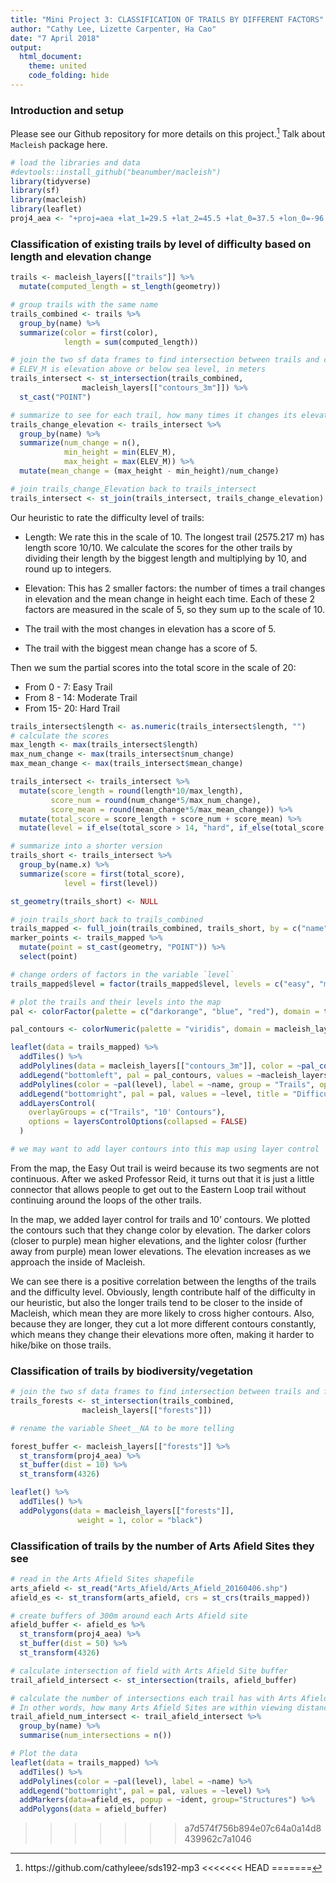```yaml
---
title: "Mini Project 3: CLASSIFICATION OF TRAILS BY DIFFERENT FACTORS"
author: "Cathy Lee, Lizette Carpenter, Ha Cao"
date: "7 April 2018"
output: 
  html_document:
    theme: united
    code_folding: hide
---
```


### Introduction and setup

Please see our Github repository for more details on this project.[^github]
Talk about `Macleish` package here.
```r
# load the libraries and data
#devtools::install_github("beanumber/macleish")
library(tidyverse)
library(sf)
library(macleish)
library(leaflet)
proj4_aea <- "+proj=aea +lat_1=29.5 +lat_2=45.5 +lat_0=37.5 +lon_0=-96 +x_0=0 +y_0=0 +ellps=GRS80 +datum=NAD83 +units=m +no_defs"
```

### Classification of existing trails by level of difficulty based on length and elevation change
```r
trails <- macleish_layers[["trails"]] %>%
  mutate(computed_length = st_length(geometry))

# group trails with the same name
trails_combined <- trails %>%
  group_by(name) %>%
  summarize(color = first(color),
            length = sum(computed_length))

# join the two sf data frames to find intersection between trails and contours
# ELEV_M is elevation above or below sea level, in meters
trails_intersect <- st_intersection(trails_combined,
                macleish_layers[["contours_3m"]]) %>%
  st_cast("POINT") 

# summarize to see for each trail, how many times it changes its elevation, what is the highest/lowest contour, and what is the mean change in height
trails_change_elevation <- trails_intersect %>%
  group_by(name) %>%
  summarize(num_change = n(),
            min_height = min(ELEV_M),
            max_height = max(ELEV_M)) %>%
  mutate(mean_change = (max_height - min_height)/num_change)

# join trails_change_Elevation back to trails_intersect
trails_intersect <- st_join(trails_intersect, trails_change_elevation)
```

Our heuristic to rate the difficulty level of trails:

* Length: We rate this in the scale of 10. The longest trail (2575.217 m) has length score 10/10. We calculate the scores for the other trails by dividing their length by the biggest length and multiplying by 10, and round up to integers. 

* Elevation: This has 2 smaller factors: the number of times a trail changes in elevation and the mean change in height each time. Each of these 2 factors are measured in the scale of 5, so they sum up to the scale of 10. 

- The trail with the most changes in elevation has a score of 5.

- The trail with the biggest mean change has a score of 5. 

Then we sum the partial scores into the total score in the scale of 20:

* From 0 - 7: Easy Trail
* From 8 - 14: Moderate Trail
* From 15- 20: Hard Trail

```r
trails_intersect$length <- as.numeric(trails_intersect$length, "")
# calculate the scores
max_length <- max(trails_intersect$length)
max_num_change <- max(trails_intersect$num_change)
max_mean_change <- max(trails_intersect$mean_change)

trails_intersect <- trails_intersect %>%
  mutate(score_length = round(length*10/max_length),
         score_num = round(num_change*5/max_num_change),
         score_mean = round(mean_change*5/max_mean_change)) %>%
  mutate(total_score = score_length + score_num + score_mean) %>%
  mutate(level = if_else(total_score > 14, "hard", if_else(total_score > 7, "moderate", "easy"))) 

# summarize into a shorter version
trails_short <- trails_intersect %>%
  group_by(name.x) %>%
  summarize(score = first(total_score),
            level = first(level))

st_geometry(trails_short) <- NULL

# join trails_short back to trails_combined
trails_mapped <- full_join(trails_combined, trails_short, by = c("name" = "name.x")) 
marker_points <- trails_mapped %>%
  mutate(point = st_cast(geometry, "POINT")) %>%
  select(point)
```

```r
# change orders of factors in the variable `level`
trails_mapped$level = factor(trails_mapped$level, levels = c("easy", "moderate", "hard"))

# plot the trails and their levels into the map
pal <- colorFactor(palette = c("darkorange", "blue", "red"), domain = trails_mapped$level)

pal_contours <- colorNumeric(palette = "viridis", domain = macleish_layers[["contours_3m"]]$ELEV, reverse = TRUE)

leaflet(data = trails_mapped) %>%
  addTiles() %>%
  addPolylines(data = macleish_layers[["contours_3m"]], color = ~pal_contours(ELEV_M), weight = 2, group = "10' Contours") %>%
  addLegend("bottomleft", pal = pal_contours, values = ~macleish_layers[["contours_3m"]]$ELEV_M, title = "10' Contours Elevation in meters", opacity = 1) %>%
  addPolylines(color = ~pal(level), label = ~name, group = "Trails", opacity = 0.8) %>%
  addLegend("bottomright", pal = pal, values = ~level, title = "Difficulty Level", opacity = 1) %>%
  addLayersControl(
    overlayGroups = c("Trails", "10' Contours"),
    options = layersControlOptions(collapsed = FALSE)
  ) 

# we may want to add layer contours into this map using layer control
```

From the map, the Easy Out trail is weird because its two segments are not continuous. After we asked Professor Reid, it turns out that it is just a little connector that allows people to get out to the Eastern Loop trail without continuing around the loops of the other trails.

In the map, we added layer control for trails and 10' contours. We plotted the contours such that they change color by elevation. The darker colors (closer to purple) mean higher elevations, and the lighter colosr (further away from purple) mean lower elevations. The elevation increases as we approach the inside of Macleish.

We can see there is a positive correlation between the lengths of the trails and the difficulty level. Obviously, length contribute half of the difficulty in our heuristic, but also the longer trails tend to be closer to the inside of Macleish, which mean they are more likely to cross higher contours. Also, because they are longer, they cut a lot more different contours constantly, which means they change their elevations more often, making it harder to hike/bike on those trails. 

### Classification of trails by biodiversity/vegetation
```r
# join the two sf data frames to find intersection between trails and forests
trails_forests <- st_intersection(trails_combined,
                macleish_layers[["forests"]])

# rename the variable Sheet__NA to be more telling

```

```r
forest_buffer <- macleish_layers[["forests"]] %>%
  st_transform(proj4_aea) %>%
  st_buffer(dist = 10) %>%
  st_transform(4326)

leaflet() %>%
  addTiles() %>%
  addPolygons(data = macleish_layers[["forests"]], 
               weight = 1, color = "black") 
```



### Classification of trails by the number of Arts Afield Sites they see

```r
# read in the Arts Afield Sites shapefile
arts_afield <- st_read("Arts_Afield/Arts_Afield_20160406.shp")
afield_es <- st_transform(arts_afield, crs = st_crs(trails_mapped))

# create buffers of 300m around each Arts Afield site
afield_buffer <- afield_es %>%
  st_transform(proj4_aea) %>%
  st_buffer(dist = 50) %>%
  st_transform(4326)

# calculate intersection of field with Arts Afield Site buffer
trail_afield_intersect <- st_intersection(trails, afield_buffer) 

# calculate the number of intersections each trail has with Arts Afield Sites
# In other words, how many Arts Afield Sites are within viewing distance of each trail?
trail_afield_num_intersect <- trail_afield_intersect %>%
  group_by(name) %>% 
  summarise(num_intersections = n())

# Plot the data
leaflet(data = trails_mapped) %>%
  addTiles() %>%
  addPolylines(color = ~pal(level), label = ~name) %>%
  addLegend("bottomright", pal = pal, values = ~level) %>%
  addMarkers(data=afield_es, popup = ~ident, group="Structures") %>%
  addPolygons(data = afield_buffer)
```

[^github]: https://github.com/cathyleee/sds192-mp3
<<<<<<< HEAD
=======

>>>>>>> a7d574f756b894e07c64a0a14d8439962c7a1046
